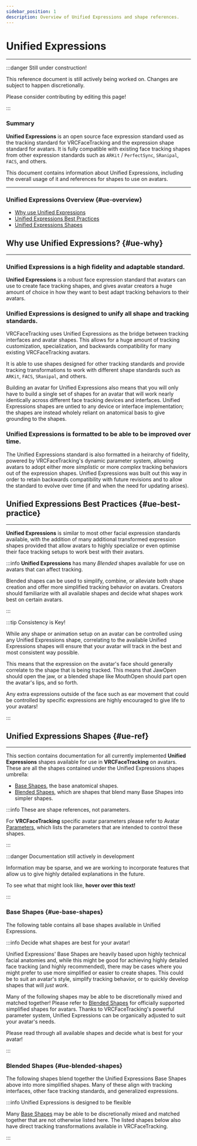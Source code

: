 ```yaml
---
sidebar_position: 1
description: Overview of Unified Expressions and shape references.
---
```



# Unified Expressions

***

:::danger Still under construction!

This reference document is still actively being worked on. 
Changes are subject to happen discretionally.

Please consider contributing by <EditUrl>editing this page!</EditUrl>

:::

### Summary

**Unified Expressions** is an open source face expression standard used as 
the tracking standard for VRCFaceTracking and the expression shape standard 
for avatars. It is fully compatible with existing face tracking shapes from other 
expression standards such as `ARKit` / `PerfectSync`, `SRanipal`, `FACS`, and others. 

This document contains information about Unified Expressions, including 
the overall usage of it and references for shapes to use on avatars.

***

### Unified Expressions Overview {#ue-overview}

* [Why use Unified Expressions](#ue-why)
* [Unified Expressions Best Practices](#ue-best-practice)
* [Unified Expressions Shapes](#ue-ref)


## Why use Unified Expressions? {#ue-why}

***

### Unified Expressions is a high fidelity and adaptable standard.

**Unified Expressions** is a robust face expression standard that avatars can use to 
create face tracking shapes, and gives avatar creators a huge amount of choice in how 
they want to best adapt tracking behaviors to their avatars.

### Unified Expressions is designed to unify all shape and tracking standards.

VRCFaceTracking uses Unified Expressions as the bridge between tracking interfaces and 
avatar shapes. This allows for a huge amount of tracking customization, specialization, and backwards 
compatibility for many existing VRCFaceTracking avatars.

It is able to use shapes designed for other tracking standards and provide tracking transformations 
to work with different shape standards such as `ARKit`, `FACS`, `SRanipal`, and others.

Building an avatar for Unified Expressions also means that you will only have to build a 
single set of shapes for an avatar that will work nearly identically across different face 
tracking devices and interfaces. Unified Expressions shapes are untied to any device 
or interface implementation; the shapes are instead wholely reliant on anatomical basis to give 
grounding to the shapes.

### Unified Expressions is formatted to be able to be improved over time.

The Unified Expressions standard is also formatted in a heirarchy of fidelity, powered 
by VRCFaceTracking's dynamic parameter system, allowing avatars to adopt either more *simplistic* 
or more *complex* tracking behaviors out of the expression shapes. Unified Expressions was 
built out this way in order to retain backwards compatibility with future revisions and to allow 
the standard to evolve over time (if and when the need for updating arises).


## Unified Expressions Best Practices {#ue-best-practice}

***

**Unified Expressions** is similar to most other facial expression standards available, with the addition of 
many additional transformed expression shapes provided that allow avatars to highly specialize 
or even optimise their face tracking setups to work best with their avatars.

:::info **Unified Expressions** has many *Blended* shapes available for use on avatars that can affect tracking.

Blended shapes can be used to simplify, combine, or alleviate both shape creation and offer more simplified 
tracking behavior on avatars. Creators should familiarize with all available shapes and decide what shapes 
work best on certain avatars.

:::

:::tip Consistency is Key!

While any shape or animation setup on an avatar can be controlled 
using any Unified Expressions shape, correlating to the available 
Unified Expressions shapes will ensure that your avatar 
will track in the best and most consistent way possible.

This means that the expression on the avatar's face should generally 
correlate to the shape that is being tracked. This means that JawOpen 
should open the jaw, or a blended shape like MouthOpen should part open 
the avatar's lips, and so forth.

Any extra expressions outside of the face such as ear movement that could be 
controlled by specific expressions are highly encouraged to give life to 
your avatars!

:::


## Unified Expressions Shapes {#ue-ref}

***

This section contains documentation for all currently implemented **Unified Expressions** 
shapes available for use in **VRCFaceTracking** on avatars. These are all the shapes contained 
under the Unified Expressions shapes umbrella:

* [Base Shapes](#ue-base-shapes), the base anatomical shapes.
* [Blended Shapes](#ue-blended-shapes), which are shapes that blend many Base Shapes into simpler shapes.

:::info These are shape references, not parameters.

For **VRCFaceTracking** specific avatar parameters please refer to Avatar [Parameters](./parameters/parameters.mdx), which 
lists the parameters that are intended to control these shapes.

:::


:::danger Documentation still actively in development

Information may be sparse, and we are working to incorporate features that 
allow us to give highly detailed explanations in the future.

To see what that might look like, <ContextModal comp={ExampleExpl}>**hover over this text!**</ContextModal>

:::

### Base Shapes {#ue-base-shapes}

The following table contains all base shapes available in Unified Expressions.

:::info Decide what shapes are best for your avatar!

Unified Expressions' Base Shapes are heavily based upon highly 
technical facial anatomies and, while this might be good for achieving 
highly detailed face tracking (and highly recommended), there may be cases 
where you might prefer to use more simplified or easier to create shapes. 
This could be to suit an avatar's style, simplify tracking behavior, or to 
quickly develop shapes that will *just work*.

Many of the following shapes may be able to be discretionally 
mixed and matched together! Please refer to [Blended Shapes](#ue-blended-shapes) for 
officially supported simplified shapes for avatars. Thanks to VRCFaceTracking's 
powerful parameter system, Unified Expressions can be organically adjusted to 
suit your avatar's needs.

Please read through all available shapes and decide what is best for your avatar!

:::


<ShapeTable/>

### Blended Shapes {#ue-blended-shapes}

The following shapes blend together the 
Unified Expressions Base Shapes above into more simplified shapes. 
Many of these align with tracking interfaces, other face tracking 
standards, and generalized expressions.

:::info Unified Expressions is designed to be flexible

Many [Base Shapes](#ue-base-shapes) may be able to be discretionally mixed and matched 
together that are not otherwise listed here. The listed shapes 
below also have direct tracking transformations available in 
VRCFaceTracking.

:::


<ShapeBlendedTable/>